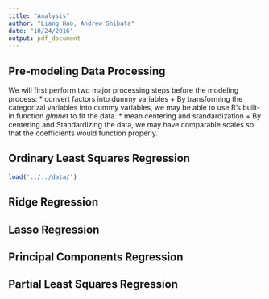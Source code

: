 ```yaml
---
title: "Analysis"
author: "Liang Hao, Andrew Shibata"
date: "10/24/2016"
output: pdf_document
---
```

## Pre-modeling Data Processing
We will first perform two major processing steps before the modeling process:
* convert factors into dummy variables
    + By transforming the categorizal variables into dummy variables, we may be able to use R's built-in function *glmnet* to fit the data.
* mean centering and standardization
    + By centering and Standardizing the data, we may have comparable scales so that the coefficients would function properly.


## Ordinary Least Squares Regression
```r
load('../../data/')
```


## Ridge Regression

## Lasso Regression

## Principal Components Regression

## Partial Least Squares Regression



